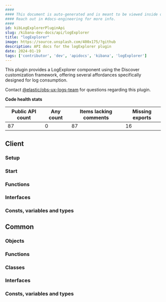 ```yaml
---
####
#### This document is auto-generated and is meant to be viewed inside our experimental, new docs system.
#### Reach out in #docs-engineering for more info.
####
id: kibLogExplorerPluginApi
slug: /kibana-dev-docs/api/logExplorer
title: "logExplorer"
image: https://source.unsplash.com/400x175/?github
description: API docs for the logExplorer plugin
date: 2024-01-19
tags: ['contributor', 'dev', 'apidocs', 'kibana', 'logExplorer']
---
```


This plugin provides a LogExplorer component using the Discover customization framework, offering several affordances specifically designed for log consumption.

Contact [@elastic/obs-ux-logs-team](https://github.com/orgs/elastic/teams/obs-ux-logs-team) for questions regarding this plugin.

**Code health stats**

| Public API count  | Any count | Items lacking comments | Missing exports |
|-------------------|-----------|------------------------|-----------------|
| 87 | 0 | 87 | 16 |

## Client

### Setup
<DocDefinitionList data={[logExplorerObj.client.setup]}/>

### Start
<DocDefinitionList data={[logExplorerObj.client.start]}/>

### Functions
<DocDefinitionList data={logExplorerObj.client.functions}/>

### Interfaces
<DocDefinitionList data={logExplorerObj.client.interfaces}/>

### Consts, variables and types
<DocDefinitionList data={logExplorerObj.client.misc}/>

## Common

### Objects
<DocDefinitionList data={logExplorerObj.common.objects}/>

### Functions
<DocDefinitionList data={logExplorerObj.common.functions}/>

### Classes
<DocDefinitionList data={logExplorerObj.common.classes}/>

### Interfaces
<DocDefinitionList data={logExplorerObj.common.interfaces}/>

### Consts, variables and types
<DocDefinitionList data={logExplorerObj.common.misc}/>


